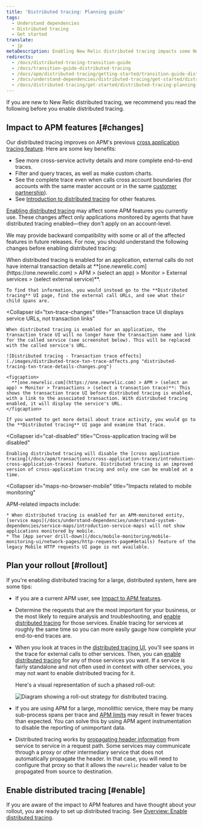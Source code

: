 ```yaml
---
title: 'Distributed tracing: Planning guide'
tags:
  - Understand dependencies
  - Distributed tracing
  - Get started
translate:
  - jp
metaDescription: Enabling New Relic distributed tracing impacts some New Relic APM features.
redirects:
  - /docs/distributed-tracing-transition-guide
  - /docs/transition-guide-distributed-tracing
  - /docs/apm/distributed-tracing/getting-started/transition-guide-distributed-tracing
  - /docs/understand-dependencies/distributed-tracing/get-started/distributed-tracing-planning-guide
  - /docs/distributed-tracing/get-started/distributed-tracing-planning-guide
---
```


If you are new to New Relic distributed tracing, we recommend you read the following before you enable distributed tracing.

## Impact to APM features [#changes]

Our distributed tracing improves on APM's previous [cross application tracing feature](/docs/apm/transactions/cross-application-traces/introduction-cross-application-traces). Here are some key benefits:

* See more cross-service activity details and more complete end-to-end traces.
* Filter and query traces, as well as make custom charts.
* See the complete trace even when calls cross account boundaries (for accounts with the same master account or in the same [customer partnership](/docs/new-relic-partnerships/partner-integration-guide/partner-account-maintenance/partnership-accounts-users-subscriptions#partnerships)).
* See [Introduction to distributed tracing](/docs/intro-distributed-tracing) for other features.

[Enabling distributed tracing](/docs/understand-dependencies/distributed-tracing/get-started/introduction-distributed-tracing#enable) may affect some APM features you currently use. These changes affect only applications monitored by agents that have distributed tracing enabled—they don't apply on an account-level.

We may provide backward compatibility with some or all of the affected features in future releases. For now, you should understand the following changes before enabling distributed tracing:

<CollapserGroup>
  <Collapser
    id="external-details"
    title="External services page has less detail"
  >
    When distributed tracing is enabled for an application, external calls do not have internal transaction details at **[one.newrelic.com](https://one.newrelic.com) > APM > (select an app) > Monitor > External services > (select external service)**.

    To find that information, you would instead go to the **Distributed tracing** UI page, find the external call URLs, and see what their child spans are.
  </Collapser>

  <Collapser
    id="txn-trace-changes"
    title="Transaction trace UI displays service URLs, not transaction links"
  >
    When distributed tracing is enabled for an application, the transaction trace UI will no longer have the transaction name and link for the called service (see screenshot below). This will be replaced with the called service's URL.

    ![Distributed tracing - Transaction trace effects](./images/distributed-trace-txn-trace-affects.png "distributed-tracing-txn-trace-details-changes.png")

    <figcaption>
      **[one.newrelic.com](https://one.newrelic.com) > APM > (select an app) > Monitor > Transactions > (select a transaction trace)**: This shows the transaction trace UI before distributed tracing is enabled, with a link to the associated transaction. With distributed tracing enabled, it will display the service's URL.
    </figcaption>

    If you wanted to get more detail about trace activity, you would go to the **Distributed tracing** UI page and examine that trace.
  </Collapser>

  <Collapser
    id="cat-disabled"
    title="Cross-application tracing will be disabled"
  >
    Enabling distributed tracing will disable the [cross application tracing](/docs/apm/transactions/cross-application-traces/introduction-cross-application-traces) feature. Distributed tracing is an improved version of cross-application tracing and only one can be enabled at a time.
  </Collapser>

  <Collapser
    id="maps-no-browser-mobile"
    title="Impacts related to mobile monitoring"
  >
   APM-related impacts include:

    * When distributed tracing is enabled for an APM-monitored entity, [service maps](/docs/understand-dependencies/understand-system-dependencies/service-maps/introduction-service-maps) will not show applications monitored by mobile.
    * The [App server drill-down](/docs/mobile-monitoring/mobile-monitoring-ui/network-pages/http-requests-page#details) feature of the legacy Mobile HTTP requests UI page is not available.

  </Collapser>
</CollapserGroup>

## Plan your rollout [#rollout]

If you're enabling distributed tracing for a large, distributed system, here are some tips:

* If you are a current APM user, see [Impact to APM features](/docs/apm/distributed-tracing/getting-started/transition-guide-distributed-tracing).
* Determine the requests that are the most important for your business, or the most likely to require analysis and troubleshooting, and [enable distributed tracing](#enable) for those services. Enable tracing for services at roughly the same time so you can more easily gauge how complete your end-to-end traces are.
* When you look at traces in the [distributed tracing UI](/docs/apm/distributed-tracing/ui-data/understand-use-distributed-tracing-data), you'll see spans in the trace for external calls to other services. Then, you can [enable distributed tracing](#enable) for any of those services you want. If a service is fairly standalone and not often used in context with other services, you may not want to enable distributed tracing for it.

  Here's a visual representation of such a phased roll-out:

  ![Diagram showing a roll-out strategy for distributed tracing.](./images/roll_out.png "distributed-tracing-roll-out-strategy-image.png")
* If you are using APM for a large, monolithic service, there may be many sub-process spans per trace and [APM limits](/docs/understand-use-distributed-tracing-data#rules-limits) may result in fewer traces than expected. You can solve this by using APM agent instrumentation to disable the reporting of unimportant data.
* Distributed tracing works by [propagating header information](/docs/understand-dependencies/distributed-tracing/get-started/how-new-relic-distributed-tracing-works#headers) from service to service in a request path. Some services may communicate through a proxy or other intermediary service that does not automatically propagate the header. In that case, you will need to configure that proxy so that it allows the `newrelic` header value to be propagated from source to destination.

## Enable distributed tracing [#enable]

If you are aware of the impact to APM features and have thought about your rollout, you are ready to set up distributed tracing. See [Overview: Enable distributed tracing](/docs/understand-dependencies/distributed-tracing/enable-configure/overview-enable-distributed-tracing).
